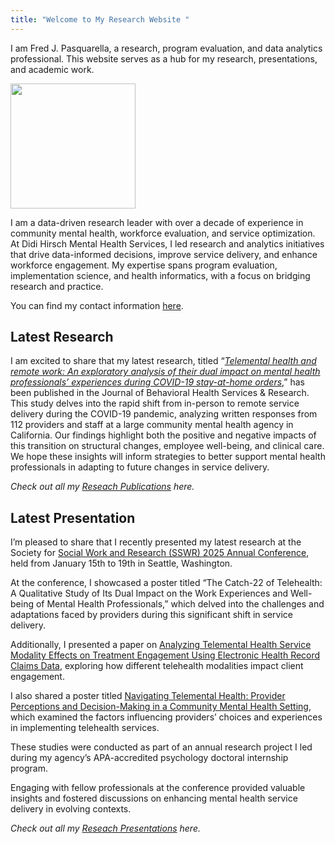 ```yaml
---
title: "Welcome to My Research Website "
---
```


I am Fred J. Pasquarella, a research, program evaluation, and data analytics professional. This website serves as a hub for my research, presentations, and academic work.

![](assets/images/headshot.jpg){width="200px"}

I am a data-driven research leader with over a decade of experience in community mental health, workforce evaluation, and service optimization. At Didi Hirsch Mental Health Services, I led research and analytics initiatives that drive data-informed decisions, improve service delivery, and enhance workforce engagement. My expertise spans program evaluation, implementation science, and health informatics, with a focus on bridging research and practice.

You can find my contact information [here](contact.qmd).

::: grid
::: g-col-6
## Latest Research

I am excited to share that my latest research, titled "[*Telemental health and remote work: An exploratory analysis of their dual impact on mental health professionals' experiences during COVID-19 stay-at-home orders*](https://link.springer.com/article/10.1007/s11414-024-09925-z){target="_blank"}," has been published in the Journal of Behavioral Health Services & Research. This study delves into the rapid shift from in-person to remote service delivery during the COVID-19 pandemic, analyzing written responses from 112 providers and staff at a large community mental health agency in California. Our findings highlight both the positive and negative impacts of this transition on structural changes, employee well-being, and clinical care. We hope these insights will inform strategies to better support mental health professionals in adapting to future changes in service delivery.

*Check out all my [Reseach Publications](research.qmd) here.*
:::

::: g-col-6
## Latest Presentation

I'm pleased to share that I recently presented my latest research at the Society for [Social Work and Research (SSWR) 2025 Annual Conference](https://sswr.org/2025-conference-home){target="_blank"}, held from January 15th to 19th in Seattle, Washington.

At the conference, I showcased a poster titled "The Catch-22 of Telehealth: A Qualitative Study of Its Dual Impact on the Work Experiences and Well-being of Mental Health Professionals," which delved into the challenges and adaptations faced by providers during this significant shift in service delivery.

Additionally, I presented a paper on [Analyzing Telemental Health Service Modality Effects on Treatment Engagement Using Electronic Health Record Claims Data](assets/presentations/sswr_2025_tmh_engagement.pdf){target="_blank"}, exploring how different telehealth modalities impact client engagement.

I also shared a poster titled [Navigating Telemental Health: Provider Perceptions and Decision-Making in a Community Mental Health Setting](assets/presentations/sswr_2025_tmh_perceptions.pdf){target="_blank"}, which examined the factors influencing providers' choices and experiences in implementing telehealth services.

These studies were conducted as part of an annual research project I led during my agency's APA-accredited psychology doctoral internship program.

Engaging with fellow professionals at the conference provided valuable insights and fostered discussions on enhancing mental health service delivery in evolving contexts.

*Check out all my [Reseach Presentations](presentations.qmd) here.*
:::
:::
